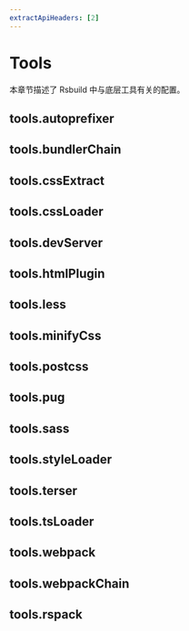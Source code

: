 ```yaml
---
extractApiHeaders: [2]
---
```


# Tools

本章节描述了 Rsbuild 中与底层工具有关的配置。

## tools.autoprefixer


<Autoprefixer />

## tools.bundlerChain


<BundlerChain />

## tools.cssExtract


<CssExtract />

## tools.cssLoader


<CssLoader />

## tools.devServer


<DevServer />

## tools.htmlPlugin


<HtmlPlugin />

## tools.less


<Less />

## tools.minifyCss


<MinifyCss />

## tools.postcss


<Postcss />

## tools.pug


<Pug />

## tools.sass


<Sass />

## tools.styleLoader


<StyleLoader />

## tools.terser


<Terser />

## tools.tsLoader


<TsLoader />

## tools.webpack


<Webpack />

## tools.webpackChain


<WebpackChain />

## tools.rspack


<Rspack />
